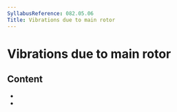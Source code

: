```yaml
---
SyllabusReference: 082.05.06
Title: Vibrations due to main rotor
---
```


# Vibrations due to main rotor

## Content

- <Link href="082.05.06.01" />
- <Link href="082.05.06.02" />
